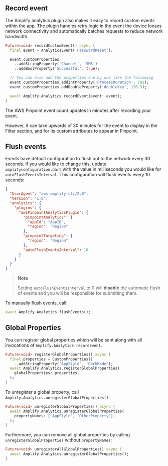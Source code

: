## Record event

The Amplify analytics plugin also makes it easy to record custom events within the app. The plugin handles retry logic in the event the device looses network connectivity and automatically batches requests to reduce network bandwidth.

```dart
Future<void> recordCustomEvent() async {
  final event = AnalyticsEvent('PasswordReset');

  event.customProperties
    ..addStringProperty('Channel', 'SMS')
    ..addBoolProperty('Successful', true);

  // You can also add the properties one by one like the following
  event.customProperties.addIntProperty('ProcessDuration', 792);
  event.customProperties.addDoubleProperty('doubleKey', 120.3);

  await Amplify.Analytics.recordEvent(event: event);
}
```

<Callout>

The AWS Pinpoint event count updates in minutes after recording your event.

However, it can take upwards of 30 minutes for the event to display in the Filter section, and for its custom attributes to appear in Pinpoint. 

</Callout>

## Flush events

Events have default configuration to flush out to the network every 30 seconds. If you would like to change this, update `amplifyconfiguration.dart` with the value in milliseconds you would like for `autoFlushEventsInterval`. This configuration will flush events every 10 seconds:

```json
{
  "UserAgent": "aws-amplify-cli/2.0",
  "Version": "1.0",
  "analytics": {
    "plugins": {
      "awsPinpointAnalyticsPlugin": {
        "pinpointAnalytics": {
          "appId": "AppID",
          "region": "Region"
        },
        "pinpointTargeting": {
          "region": "Region"
        },
        "autoFlushEventsInterval": 10
      }
    }
  }
}
```

> **Note**
>
> Setting `autoFlushEventsInterval` to 0 will **disable** the automatic flush of events and you will be responsible for submitting them.

To manually flush events, call:

```dart
await Amplify.Analytics.flushEvents();
```

## Global Properties

You can register global properties which will be sent along with all invocations of `Amplify.Analytics.recordEvent`.

```dart
Future<void> registerGlobalProperties() async {
  final properties = CustomProperties()
    ..addStringProperty('AppStyle', 'DarkMode');
  await Amplify.Analytics.registerGlobalProperties(
    globalProperties: properties,
  );
}
```

To unregister a global property, call `Amplify.Analytics.unregisterGlobalProperties()`:

```dart
Future<void> unregisterGlobalProperties() async {
  await Amplify.Analytics.unregisterGlobalProperties(
    propertyNames: ['AppStyle', 'OtherProperty'],
  );
}
```

Furthermore, you can remove all global properties by calling `unregisterGlobalProperties` without `propertyNames`:

```dart
Future<void> unregisterAllGlobalProperties() async {
  await Amplify.Analytics.unregisterGlobalProperties();
}
```
